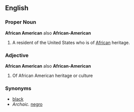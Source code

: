 ==English==
===Proper Noun===
'''African American''' also '''African-American'''
#A resident of the United States who is of [[African]] heritage.
===Adjective===
'''African American''' also '''African-American'''
#Of African American heritage or culture
===Synonyms===
*[[black]]
*''Archaic.'' [[negro]]